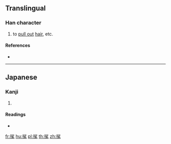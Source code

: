 ==Translingual==

===Han character===
{{Han char|rn=82|rad=毛|as=07|sn=11|four=|canj=QFHU|ids=⿰扌毟}}

# to [[pull out]] [[hair]], etc.

====References====
* {{Han ref|kx=0594.031|dkj=16856|hdz=31896.041|uh=6BEE|ud=27630}}

----

==Japanese==

===Kanji===
{{ja-kanji|grade=|rs=毛07}}

# {{defn|lang=ja|sort=毛07}}

====Readings====
* {{ja-readings|on=|kun=[[むしる]] (mushiru)}}

[[fr:毮]]
[[hu:毮]]
[[pl:毮]]
[[th:毮]]
[[zh:毮]]